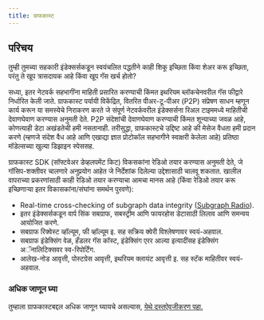 ```yaml
---
title: ग्राफकास्ट
---
```


## परिचय

तुम्ही तुमच्या सहकारी इंडेक्सर्सकडून स्वयंचलित पद्धतीने काही शिकू इच्छिता किंवा शेअर करू इच्छिता, परंतु ते खूप त्रासदायक आहे किंवा खूप गॅस खर्च होतो?

सध्या, इतर नेटवर्क सहभागींना माहिती प्रसारित करण्याची किंमत इथरियम ब्लॉकचेनवरील गॅस फीद्वारे निर्धारित केली जाते. ग्राफकास्ट पर्यायी विकेंद्रित, वितरित पीअर-टू-पीअर (P2P) संप्रेषण साधन म्हणून कार्य करून या समस्येचे निराकरण करते जे संपूर्ण नेटवर्कवरील इंडेक्सर्सना रिअल टाइममध्ये माहितीची देवाणघेवाण करण्यास अनुमती देते. P2P संदेशांची देवाणघेवाण करण्याची किंमत शून्याच्या जवळ आहे, कोणत्याही डेटा अखंडतेची हमी नसतानाही. तरीसुद्धा, ग्राफकास्टचे उद्दिष्ट आहे की मेसेज वैधता हमी प्रदान करणे (म्हणजे संदेश वैध आहे आणि एखाद्या ज्ञात प्रोटोकॉल सहभागीने स्वाक्षरी केलेला आहे) प्रतिष्ठा मॉडेल्सच्या खुल्या डिझाइन स्पेससह.

ग्राफकास्ट SDK (सॉफ्टवेअर डेव्हलपमेंट किट) विकसकांना रेडिओ तयार करण्यास अनुमती देते, जे गॉसिप-शक्तीवर चालणारे अनुप्रयोग आहेत जे निर्देशांक दिलेल्या उद्देशासाठी चालवू शकतात. खालील वापराच्या प्रकरणांसाठी काही रेडिओ तयार करण्याचा आमचा मानस आहे (किंवा रेडिओ तयार करू इच्छिणाऱ्या इतर विकासकांना/संघांना समर्थन पुरवणे):

-   Real-time cross-checking of subgraph data integrity ([Subgraph Radio](https://docs.graphops.xyz/graphcast/radios/subgraph-radio)).
-   इतर इंडेक्सर्सकडून वार्प सिंक सबग्राफ, सबस्ट्रीम आणि फायरहोस डेटासाठी लिलाव आणि समन्वय आयोजित करणे.
-   सबग्राफ रिक्वेस्ट व्हॉल्यूम, फी व्हॉल्यूम इ. सह सक्रिय क्वेरी विश्लेषणावर स्वयं-अहवाल.
-   सबग्राफ इंडेक्सिंग वेळ, हँडलर गॅस कॉस्ट, इंडेक्सिंग एरर आल्या इत्यादींसह इंडेक्सिंग अॅनालिटिक्सवर स्व-रिपोर्टिंग.
-   आलेख-नोड आवृत्ती, पोस्टग्रेस आवृत्ती, इथरियम क्लायंट आवृत्ती इ. सह स्टॅक माहितीवर स्वयं-अहवाल.

### अधिक जाणून घ्या

तुम्हाला ग्राफकास्टबद्दल अधिक जाणून घ्यायचे असल्यास, [येथे दस्तऐवजीकरण पहा.](https://docs.graphops.xyz/graphcast/intro)

